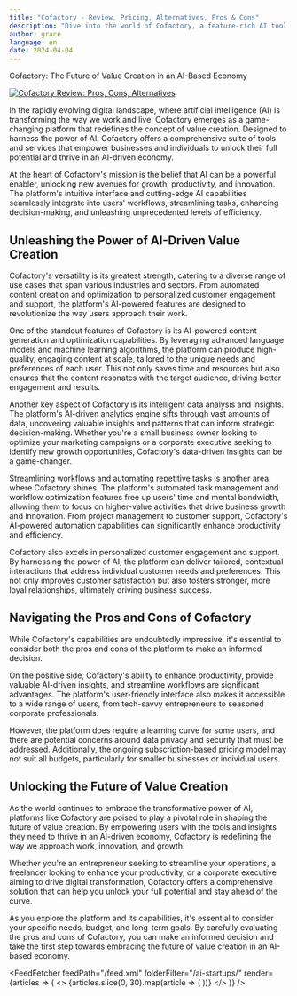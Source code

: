 ```yaml
---
title: "Cofactory - Review, Pricing, Alternatives, Pros & Cons"
description: "Dive into the world of Cofactory, a feature-rich AI tool. Learn about its features, pricing, and how it's making an impact. Don't miss out!"
author: grace
language: en
date: 2024-04-04
---
```

        
Cofactory: The Future of Value Creation in an AI-Based Economy


<BlogHeader />


[![Cofactory Review: Pros, Cons, Alternatives](/ai-startups/cofactory.png)](https://cofactory.ai/)



In the rapidly evolving digital landscape, where artificial intelligence (AI) is transforming the way we work and live, Cofactory emerges as a game-changing platform that redefines the concept of value creation. Designed to harness the power of AI, Cofactory offers a comprehensive suite of tools and services that empower businesses and individuals to unlock their full potential and thrive in an AI-driven economy.

At the heart of Cofactory's mission is the belief that AI can be a powerful enabler, unlocking new avenues for growth, productivity, and innovation. The platform's intuitive interface and cutting-edge AI capabilities seamlessly integrate into users' workflows, streamlining tasks, enhancing decision-making, and unleashing unprecedented levels of efficiency.

## Unleashing the Power of AI-Driven Value Creation

Cofactory's versatility is its greatest strength, catering to a diverse range of use cases that span various industries and sectors. From automated content creation and optimization to personalized customer engagement and support, the platform's AI-powered features are designed to revolutionize the way users approach their work.

One of the standout features of Cofactory is its AI-powered content generation and optimization capabilities. By leveraging advanced language models and machine learning algorithms, the platform can produce high-quality, engaging content at scale, tailored to the unique needs and preferences of each user. This not only saves time and resources but also ensures that the content resonates with the target audience, driving better engagement and results.

Another key aspect of Cofactory is its intelligent data analysis and insights. The platform's AI-driven analytics engine sifts through vast amounts of data, uncovering valuable insights and patterns that can inform strategic decision-making. Whether you're a small business owner looking to optimize your marketing campaigns or a corporate executive seeking to identify new growth opportunities, Cofactory's data-driven insights can be a game-changer.

Streamlining workflows and automating repetitive tasks is another area where Cofactory shines. The platform's automated task management and workflow optimization features free up users' time and mental bandwidth, allowing them to focus on higher-value activities that drive business growth and innovation. From project management to customer support, Cofactory's AI-powered automation capabilities can significantly enhance productivity and efficiency.

Cofactory also excels in personalized customer engagement and support. By harnessing the power of AI, the platform can deliver tailored, contextual interactions that address individual customer needs and preferences. This not only improves customer satisfaction but also fosters stronger, more loyal relationships, ultimately driving business success.

## Navigating the Pros and Cons of Cofactory

While Cofactory's capabilities are undoubtedly impressive, it's essential to consider both the pros and cons of the platform to make an informed decision.

On the positive side, Cofactory's ability to enhance productivity, provide valuable AI-driven insights, and streamline workflows are significant advantages. The platform's user-friendly interface also makes it accessible to a wide range of users, from tech-savvy entrepreneurs to seasoned corporate professionals.

However, the platform does require a learning curve for some users, and there are potential concerns around data privacy and security that must be addressed. Additionally, the ongoing subscription-based pricing model may not suit all budgets, particularly for smaller businesses or individual users.

## Unlocking the Future of Value Creation

As the world continues to embrace the transformative power of AI, platforms like Cofactory are poised to play a pivotal role in shaping the future of value creation. By empowering users with the tools and insights they need to thrive in an AI-driven economy, Cofactory is redefining the way we approach work, innovation, and growth.

Whether you're an entrepreneur seeking to streamline your operations, a freelancer looking to enhance your productivity, or a corporate executive aiming to drive digital transformation, Cofactory offers a comprehensive solution that can help you unlock your full potential and stay ahead of the curve.

As you explore the platform and its capabilities, it's essential to consider your specific needs, budget, and long-term goals. By carefully evaluating the pros and cons of Cofactory, you can make an informed decision and take the first step towards embracing the future of value creation in an AI-based economy.


<AdComponent />


<FeedFetcher feedPath="/feed.xml" folderFilter="/ai-startups/" render={articles => (
    <>
        <Cards>
            {articles.slice(0, 30).map(article => (
                <Card key={article.link} title={article.title} href={article.link} />
            ))}
        </Cards>
    </>
)} />


